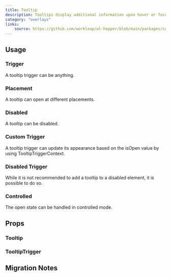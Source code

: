 ```yaml
---
title: Tooltip
description: Tooltips display additional information upon hover or focus that is contextual, helpful, and nonessential while providing the ability to communicate and give clarity to a user.
category: "overlays"
links:
    source: https://github.com/workleap/wl-hopper/blob/main/packages/components/src/Tooltip/src/Tooltip.tsx
---
```


<Example src="Tooltip/docs/preview" isOpen />

## Usage

### Trigger

A tooltip trigger can be anything.

<Example src="Tooltip/docs/trigger" />

### Placement

A tooltip can open at different placements.

<Example src="Tooltip/docs/placement" />

### Disabled

A tooltip can be disabled.

<Example src="Tooltip/docs/disabled" />

### Custom Trigger

A tooltip trigger can update its appearance based on the isOpen value by using TooltipTriggerContext.

<Example src="Tooltip/docs/custom-trigger" />

### Disabled Trigger

While it is not recommended to add a tooltip to a disabled element, it is possible to do so.

<Example src="Tooltip/docs/disabled-trigger" />

### Controlled

The open state can be handled in controlled mode.

<Example src="Tooltip/docs/controlled" />

## Props

### Tooltip

<PropTable component="Tooltip" />

### TooltipTrigger

<PropTable component="TooltipTrigger" />

## Migration Notes

<MigrateGuide src="Tooltip/docs/migration-notes" />
